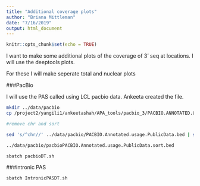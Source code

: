 ```yaml
---
title: "Additional coverage plots"
author: "Briana Mittleman"
date: "7/16/2019"
output: html_document
---
```


```r
knitr::opts_chunk$set(echo = TRUE)
```

I want to make some additional plots of the coverage of 3' seq at locations. I will use the deeptools plots.

For these I will make seperate total and nuclear plots 


###PacBio  

I will use the PAS called using LCL pacbio data. Ankeeta created the file. 
```bash
mkdir ../data/pacbio
cp /project2/yangili1/ankeetashah/APA_tools/pacbio_3/PACBIO.ANNOTATED.USAGE.BED ../data/pacbio/PACBIO.Annotated.usage.PublicData.bed

#remove chr and sort

sed 's/^chr//' ../data/pacbio/PACBIO.Annotated.usage.PublicData.bed | sort -k1,1 -k2,2n > ../data/pacbio/pacbioPACBIO.Annotated.usage.PublicData.sort.bed

../data/pacbio/pacbioPACBIO.Annotated.usage.PublicData.sort.bed

```

```bash
sbatch pacbioDT.sh
```

###intronic PAS  

```bash
sbatch IntronicPASDT.sh
```

